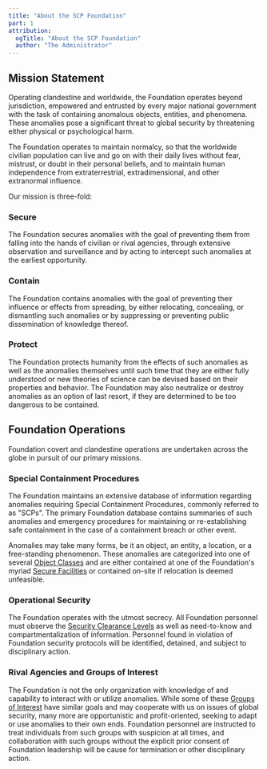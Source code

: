 ```yaml
---
title: "About the SCP Foundation"
part: 1
attribution:
  ogTitle: "About the SCP Foundation"
  author: "The Administrator"
---
```


## Mission Statement

Operating clandestine and worldwide, the Foundation operates beyond
jurisdiction, empowered and entrusted by every major national government with
the task of containing anomalous objects, entities, and phenomena. These
anomalies pose a significant threat to global security by threatening either
physical or psychological harm.

The Foundation operates to maintain normalcy, so that the worldwide civilian
population can live and go on with their daily lives without fear, mistrust, or
doubt in their personal beliefs, and to maintain human independence from
extraterrestrial, extradimensional, and other extranormal influence.

Our mission is three-fold:

### Secure

The Foundation secures anomalies with the goal of preventing them from falling
into the hands of civilian or rival agencies, through extensive observation and
surveillance and by acting to intercept such anomalies at the earliest
opportunity.

### Contain

The Foundation contains anomalies with the goal of preventing their influence or
effects from spreading, by either relocating, concealing, or dismantling such
anomalies or by suppressing or preventing public dissemination of knowledge
thereof.

### Protect

The Foundation protects humanity from the effects of such anomalies as well as
the anomalies themselves until such time that they are either fully understood
or new theories of science can be devised based on their properties and
behavior. The Foundation may also neutralize or destroy anomalies as an option
of last resort, if they are determined to be too dangerous to be contained.

## Foundation Operations

Foundation covert and clandestine operations are undertaken across the globe in
pursuit of our primary missions.

### Special Containment Procedures

The Foundation maintains an extensive database of information regarding
anomalies requiring Special Containment Procedures, commonly referred to as
"SCPs". The primary Foundation database contains summaries of such anomalies and
emergency procedures for maintaining or re-establishing safe containment in the
case of a containment breach or other event.

Anomalies may take many forms, be it an object, an entity, a location, or a
free-standing phenomenon. These anomalies are categorized into one of several
[Object Classes](/orientation/object-classes) and are either contained at one of
the Foundation's myriad [Secure Facilities](/orientation/secure-facilities) or
contained on-site if relocation is deemed unfeasible.

### Operational Security

The Foundation operates with the utmost secrecy. All Foundation personnel must
observe the [Security Clearance Levels](/orientation/clearance-levels) as well
as need-to-know and compartmentalization of information. Personnel found in
violation of Foundation security protocols will be identified, detained, and
subject to disciplinary action.

### Rival Agencies and Groups of Interest

The Foundation is not the only organization with knowledge of and capability to
interact with or utilize anomalies. While some of these
[Groups of Interest](/orientation/groups-of-interest) have similar goals and may
cooperate with us on issues of global security, many more are opportunistic and
profit-oriented, seeking to adapt or use anomalies to their own ends. Foundation
personnel are instructed to treat individuals from such groups with suspicion at
all times, and collaboration with such groups without the explicit prior consent
of Foundation leadership will be cause for termination or other disciplinary
action.
